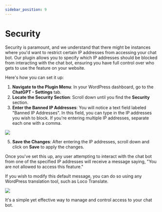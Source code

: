 ```yaml
---
sidebar_position: 9
---
```



# Security

Security is paramount, and we understand that there might be instances where you'd want to restrict certain IP addresses from accessing your chat bot. Our plugin allows you to specify which IP addresses should be blocked from interacting with the chat bot, ensuring you have full control over who gets to use the feature on your website.

Here's how you can set it up:

1. **Navigate to the Plugin Menu**: In your WordPress dashboard, go to the **ChatGPT - Settings** tab.
3. **Locate the Security Section**: Scroll down until you find the **Security** section.
4. **Enter the Banned IP Addresses**: You will notice a text field labeled "Banned IP Addresses". In this field, you can type in the IP addresses you wish to block. If you're entering multiple IP addresses, separate each one with a comma.

<img src={Sec1} />

5. **Save the Changes**: After entering the IP addresses, scroll down and click on **Save** to apply the changes.

Once you've set this up, any user attempting to interact with the chat bot from one of the specified IP addresses will receive a message saying, "You are not allowed to access this feature."

If you wish to modify this default message, you can do so using any WordPress translation tool, such as Loco Translate.

<img src={Sec2} />

It's a simple yet effective way to manage and control access to your chat bot.